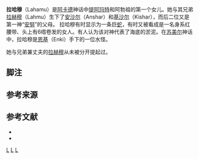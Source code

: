 {{Mesopotamian myth|expanded=1}}

'''拉哈穆'''（Lahamu）{{refn|group="注"|中文又释作“拉哈玛”、“拉哈木”。<ref name="1989-shijie-573">[[#世界神话辞典|《世界神话辞典》，
第573页，“拉哈玛”]]</ref>}}是[[阿卡德|阿卡德]]神话中[[迪亚马特|提阿玛特]]和阿勃祖的第一个女儿。她与其兄弟[[拉赫穆|拉赫穆]]（Lahmu）{{refn|group="注"|中文又释作“拉赫木”。<ref name="1989-shijie-573"/>}}生下了[[安沙尔|安沙尔]]（Anshar）和[[基沙尔|基沙尔]]（Kishar），而后二位又是第一神“[[安努|安努]]”的父母。 拉哈穆有时显示为一条巨[[蛇|蛇]]，有时又被看成是一名身系红腰带、头上有6绺卷发的女人。有人认为该对神代表了海底的淤泥。在[[苏美尔|苏美尔]]神话中，拉哈穆是[[恩基|恩基]]（Enki）手下的一位水怪。

她与兄弟兼丈夫的[[拉赫穆|拉赫穆]]从未被分开提起过。

==脚注==
{{reflist|group="注"}}

== 参考来源==
{{reflist}}

== 参考文献 ==
*{{cite book|title=[[世界神话辞典|世界神话辞典]]|publisher=辽宁人民出版|isbn=7-205-00960-X|year=1989|language=zh}}
*{{cite book|author=迈克尔·乔丹|title=神之百科全书|url=https://archive.org/details/encyclopediaofgo00jord|publisher=凯尔-凯西出版社|year=2002|isbn=9780816029099|language=en}}

[[Category:美索不达米亚女神|L]]
[[Category:埃努瑪·埃利什|L]]
[[Category:龙|L]]